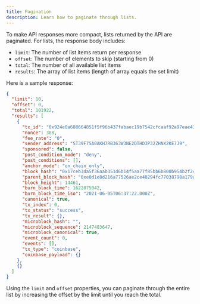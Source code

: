 ```yaml
---
title: Pagination
description: Learn how to paginate through lists.
---
```


To make API responses more compact, lists returned by the API are paginated. For lists, the response body includes:

- `limit`: The number of list items return per response
- `offset`: The number of elements to skip (starting from 0)
- `total`: The number of all available list items
- `results`: The array of list items (length of array equals the set limit)

Here is a sample response:

```json
{
  "limit": 10,
  "offset": 0,
  "total": 101922,
  "results": [
    {
      "tx_id": "0x924e0a688664851f5f96b437fabaec19b7542cfcaaf92a97eae43384cacd83d0",
      "nonce": 308,
      "fee_rate": "0",
      "sender_address": "ST39F7SA0AKH7RB363W3NE2DTHD3P32ZHNX2KE7J9",
      "sponsored": false,
      "post_condition_mode": "deny",
      "post_conditions": [],
      "anchor_mode": "on_chain_only",
      "block_hash": "0x17ceb3da5f36aab351d6b14f5aa77f85bb6b800b954b2f24c564579f80116d99",
      "parent_block_hash": "0xe0d1e8d216a77526ae2ce40294fc77038798a179a6532bb8980d3c2183f58de6",
      "block_height": 14461,
      "burn_block_time": 1622875042,
      "burn_block_time_iso": "2021-06-05T06:37:22.000Z",
      "canonical": true,
      "tx_index": 0,
      "tx_status": "success",
      "tx_result": {},
      "microblock_hash": "",
      "microblock_sequence": 2147483647,
      "microblock_canonical": true,
      "event_count": 0,
      "events": [],
      "tx_type": "coinbase",
      "coinbase_payload": {}
    },
    {}
  ]
}
```

Using the `limit` and `offset` properties, you can paginate through the entire list by increasing the offset by the limit until you reach the total.
